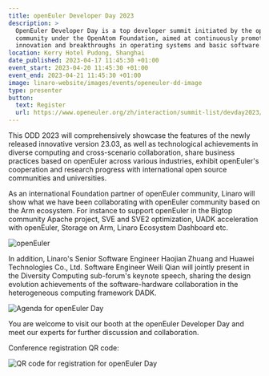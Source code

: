```yaml
---
title: openEuler Developer Day 2023
description: >
  OpenEuler Developer Day is a top developer summit initiated by the openEuler
  community under the OpenAtom Foundation, aimed at continuously promoting
  innovation and breakthroughs in operating systems and basic software. 
location: Kerry Hotel Pudong, Shanghai
date_published: 2023-04-17 11:45:30 +01:00
event_start: 2023-04-20 11:45:30 +01:00
event_end: 2023-04-21 11:45:30 +01:00
image: linaro-website/images/events/openeuler-dd-image
type: presenter
button:
  text: Register
  url: https://www.openeuler.org/zh/interaction/summit-list/devday2023/
---
```

This ODD 2023 will comprehensively showcase the features of the newly released innovative version 23.03, as well as technological achievements in diverse computing and cross-scenario collaboration, share business practices based on openEuler across various industries, exhibit openEuler's cooperation and research progress with international open source communities and universities.

As an international Foundation partner of openEuler community, Linaro will show what we have been collaborating with openEuler community based on the Arm ecosystem. For instance to support openEuler in the Bigtop community Apache project, SVE and SVE2 optimization, UADK acceleration with openEuler, Storage on Arm, Linaro Ecosystem Dashboard etc.

![openEuler](/linaro-website/images/events/openeuler-dd-image-2)

In addition, Linaro's Senior Software Engineer Haojian Zhuang and Huawei Technologies Co., Ltd. Software Engineer Weili Qian will jointly present in the Diversity Computing sub-forum's keynote speech, sharing the design evolution achievements of the software-hardware collaboration in the heterogeneous computing framework DADK. 

![Agenda for openEuler Day](/linaro-website/images/events/odd-diversity-subforum-agenda)

You are welcome to  visit our booth at the openEuler Developer Day and meet our experts for further discussion and collaboration.

Conference registration QR code:

![QR code for registration for openEuler Day](/linaro-website/images/events/openeuler-qr-code)